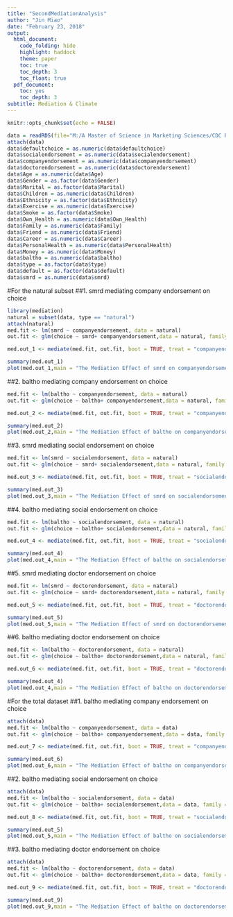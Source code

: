 ---
title: "SecondMediationAnalysis"
author: "Jin Miao"
date: "February 23, 2018"
output: 
  html_document:
    code_folding: hide
    highlight: haddock
    theme: paper
    toc: true
    toc_depth: 3
    toc_float: true
  pdf_document:
    toc: yes
    toc_depth: 3
subtitle: Mediation & Climate
---

```{r setup, include=FALSE}
knitr::opts_chunk$set(echo = FALSE)
```

```{r,message=FALSE,warning=FALSE}
data = readRDS(file="M:/A Master of Science in Marketing Sciences/CDC Research Assistant/HealthManagement2.rds")
attach(data)
data$defaultchoice = as.numeric(data$defaultchoice)
data$socialendorsement = as.numeric(data$socialendorsement)
data$companyendorsement = as.numeric(data$companyendorsement)
data$doctorendorsement = as.numeric(data$doctorendorsement)
data$Age = as.numeric(data$Age)
data$Gender = as.factor(data$Gender)
data$Marital = as.factor(data$Marital)
data$Children = as.numeric(data$Children)
data$Ethnicity = as.factor(data$Ethnicity)
data$Exercise = as.numeric(data$Exercise)
data$Smoke = as.factor(data$Smoke)
data$Own_Health = as.numeric(data$Own_Health)
data$Family = as.numeric(data$Family)
data$Friend = as.numeric(data$Friend)
data$Career = as.numeric(data$Career)
data$PersonalHealth = as.numeric(data$PersonalHealth)
data$Money = as.numeric(data$Money)
data$baltho = as.numeric(data$baltho)
data$type = as.factor(data$type)
data$default = as.factor(data$default)
data$smrd = as.numeric(data$smrd)
```

#For the natural subset 
##1. smrd mediating company endorsement on choice 
```{r,warning=FALSE,message=FALSE}
library(mediation)
natural = subset(data, type == "natural")
attach(natural)
med.fit <- lm(smrd ~ companyendorsement, data = natural)
out.fit <- glm(choice ~ smrd+ companyendorsement,data = natural, family = binomial("probit"))

med.out_1 <- mediate(med.fit, out.fit, boot = TRUE, treat = "companyendorsement", mediator = "smrd", sims = 1000)

summary(med.out_1)
plot(med.out_1,main = "The Mediation Effect of smrd on companyendorsement")
```


##2. baltho mediating company endorsement on choice
```{r,message=FALSE}
med.fit <- lm(baltho ~ companyendorsement, data = natural)
out.fit <- glm(choice ~ baltho+ companyendorsement,data = natural, family = binomial("probit"))

med.out_2 <- mediate(med.fit, out.fit, boot = TRUE, treat = "companyendorsement", mediator = "baltho", sims = 1000)

summary(med.out_2)
plot(med.out_2,main = "The Mediation Effect of baltho on companyendorsement")
```

##3. smrd mediating social endorsement on choice 
```{r,message=FALSE}
med.fit <- lm(smrd ~ socialendorsement, data = natural)
out.fit <- glm(choice ~ smrd+ socialendorsement,data = natural, family = binomial("probit"))

med.out_3 <- mediate(med.fit, out.fit, boot = TRUE, treat = "socialendorsement", mediator = "smrd", sims = 1000)

summary(med.out_3)
plot(med.out_3,main = "The Mediation Effect of smrd on socialendorsement")
```

##4. baltho mediating social endorsement on choice 
```{r,message=FALSE}
med.fit <- lm(baltho ~ socialendorsement, data = natural)
out.fit <- glm(choice ~ baltho+ socialendorsement,data = natural, family = binomial("probit"))

med.out_4 <- mediate(med.fit, out.fit, boot = TRUE, treat = "socialendorsement", mediator = "baltho", sims = 1000)

summary(med.out_4)
plot(med.out_4,main = "The Mediation Effect of baltho on socialendorsement")
```

##5. smrd mediating doctor endorsement on choice 
```{r,message=FALSE}
med.fit <- lm(smrd ~ doctorendorsement, data = natural)
out.fit <- glm(choice ~ smrd+ doctorendorsement,data = natural, family = binomial("probit"))

med.out_5 <- mediate(med.fit, out.fit, boot = TRUE, treat = "doctorendorsement", mediator = "smrd", sims = 1000)

summary(med.out_5)
plot(med.out_5,main = "The Mediation Effect of smrd on doctorendorsement")
```

##6. baltho mediating doctor endorsement on choice 
```{r,message=FALSE}
med.fit <- lm(baltho ~ doctorendorsement, data = natural)
out.fit <- glm(choice ~ baltho+ doctorendorsement,data = natural, family = binomial("probit"))

med.out_6 <- mediate(med.fit, out.fit, boot = TRUE, treat = "doctorendorsement", mediator = "baltho", sims = 1000)

summary(med.out_4)
plot(med.out_4,main = "The Mediation Effect of baltho on doctorendorsement")
```

#For the total dataset
##1. baltho mediating company endorsement on choice 
```{r,message=FALSE}
attach(data)
med.fit <- lm(baltho ~ companyendorsement, data = data)
out.fit <- glm(choice ~ baltho+ companyendorsement,data = data, family = binomial("probit"))

med.out_7 <- mediate(med.fit, out.fit, boot = TRUE, treat = "companyendorsement", mediator = "baltho", sims = 1000)

summary(med.out_6)
plot(med.out_6,main = "The Mediation Effect of baltho on companyendorsement")
```

##2. baltho mediating social endorsement on choice 
```{r,message=FALSE}
attach(data)
med.fit <- lm(baltho ~ socialendorsement, data = data)
out.fit <- glm(choice ~ baltho+ socialendorsement,data = data, family = binomial("probit"))

med.out_8 <- mediate(med.fit, out.fit, boot = TRUE, treat = "socialendorsement", mediator = "baltho", sims = 1000)

summary(med.out_5)
plot(med.out_5,main = "The Mediation Effect of baltho on socialendorsement")
```

##3. baltho mediating doctor endorsement on choice 
```{r,message=FALSE}
attach(data)
med.fit <- lm(baltho ~ doctorendorsement, data = data)
out.fit <- glm(choice ~ baltho+ doctorendorsement,data = data, family = binomial("probit"))

med.out_9 <- mediate(med.fit, out.fit, boot = TRUE, treat = "doctorendorsement", mediator = "baltho", sims = 1000)

summary(med.out_9)
plot(med.out_9,main = "The Mediation Effect of baltho on doctorendorsement")
```

